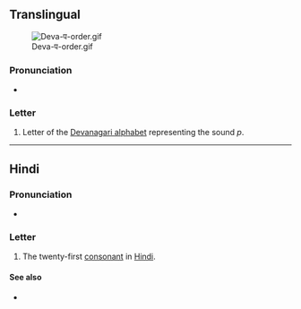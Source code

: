{{also|ष|ण|पे}}
{{character info/new}}
==Translingual==
[[File:Deva-प-order.gif|thumb]]

===Pronunciation===
* {{IPA|/pə/|lang=mul}}

===Letter===
{{mul-Deva|pa}}

# Letter of the [[Devanagari alphabet]] representing the sound ''p''.

----

==Hindi==

===Pronunciation===
* {{hi-IPA|प.}}

===Letter===
{{head|hi|letter}}

# The twenty-first [[consonant]] in [[Hindi]].

====See also====
* {{list:Devanagari script letters/hi}}